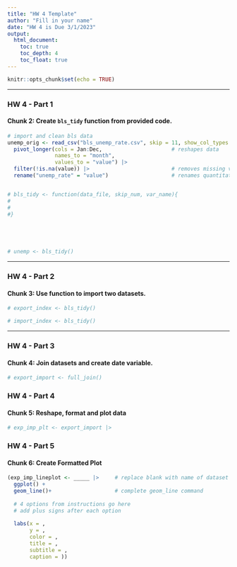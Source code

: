 ```yaml
---
title: "HW 4 Template"
author: "Fill in your name"
date: "HW 4 is Due 3/1/2023"
output: 
  html_document:
    toc: true
    toc_depth: 4
    toc_float: true
---
```


```r
knitr::opts_chunk$set(echo = TRUE)
```

---

### HW 4 - Part 1

#### Chunk 2: Create `bls_tidy` function from provided code.

```r

# import and clean bls data
unemp_orig <- read_csv("bls_unemp_rate.csv", skip = 11, show_col_types = F) |> 
  pivot_longer(cols = Jan:Dec,                      # reshapes data
               names_to = "month", 
               values_to = "value") |>
  filter(!is.na(value)) |>                          # removes missing values
  rename("unemp_rate" = "value")                    # renames quantitative var 


# bls_tidy <- function(data_file, skip_num, var_name){
#
#  
#}





# unemp <- bls_tidy()

```


---


### HW 4 - Part 2

#### Chunk 3: Use function to import two datasets.

```r

# export_index <- bls_tidy()

# import_index <- bls_tidy()

```


---

### HW 4 - Part 3

#### Chunk 4: Join datasets and create date variable.

```r

# export_import <- full_join() 


```


### HW 4 - Part 4

#### Chunk 5: Reshape, format and plot data

```r

# exp_imp_plt <- export_import |>


```


### HW 4 - Part 5

#### Chunk 6: Create Formatted Plot

```r


(exp_imp_lineplot <- _____ |>     # replace blank with name of dataset
  ggplot() +
  geom_line()+                    # complete geom_line command
  
  # 4 options from instructions go here
  # add plus signs after each option
   
  labs(x = , 
       y = , 
       color = ,
       title = , 
       subtitle = ,
       caption = ))

```




